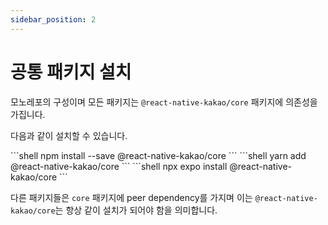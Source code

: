 ```yaml
---
sidebar_position: 2
---
```




# 공통 패키지 설치

모노레포의 구성이며 모든 패키지는 `@react-native-kakao/core` 패키지에 의존성을 가집니다.

다음과 같이 설치할 수 있습니다.

<Tabs>
  <TabItem value="npm" label="NPM" default>
    ```shell
    npm install --save @react-native-kakao/core
    ```
  </TabItem>
  <TabItem value="yarn" label="Yarn">
    ```shell
    yarn add @react-native-kakao/core
    ```
  </TabItem>
  <TabItem value="expo" label="Expo">
    ```shell
    npx expo install @react-native-kakao/core
    ```
  </TabItem>
</Tabs>

다른 패키지들은 `core` 패키지에 peer dependency를 가지며 이는 `@react-native-kakao/core`는 항상
같이 설치가 되어야 함을 의미합니다.